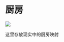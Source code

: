 # 厨房


![](https://www.cguardian.com/uploadfiles/JD90000071/jd20100021/l/_lastModified1481711140000_/jd20100021112501.jpg)


这里存放现实中的厨房映射

<DocCardList />
